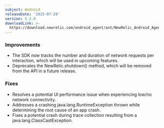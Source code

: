 ```yaml
---
subject: Android
releaseDate: '2015-07-29'
version: 5.2.0
downloadLink: >-
  https://download.newrelic.com/android_agent/ant/NewRelic_Android_Agent_5.2.0.zip
---
```


### Improvements

* The SDK now tracks the number and duration of network requests per interaction, which will be used in upcoming features.
* Deprecates the NewRelic.shutdown() method, which will be removed from the API in a future release.

### Fixes

* Resolves a potential UI performance issue when experiencing low/no network connectivity.
* Addresses a crashing java.lang.RuntimeException thrown while determining the root cause of an app crash.
* Fixes a potential crash during trace collection resulting from a java.lang.ClassCastException.
